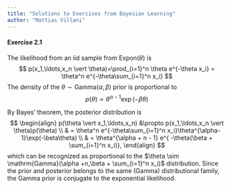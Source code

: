 ```yaml
---
title: "Solutions to Exercises from Bayesian Learning"
author: "Mattias Villani"
---
```


#### Exercise 2.1 

The likelihood from an iid sample from $\mathrm{Expon}(\theta)$ is
$$
p(x_1,\ldots,x_n \vert \theta)=\prod_{i=1}^n \theta e^{-\theta x_i} = \theta^n e^{-\theta\sum_{i=1}^n x_i}
$$
The density of the $\theta \sim \mathrm{Gamma}(\alpha,\beta)$ prior is proportional to 
$$
p(\theta) \propto \theta^{\alpha-1}\exp(-\beta\theta)
$$

By Bayes' theorem, the posterior distribution is 
$$
\begin{align}
  p(\theta \vert x_1,\ldots,x_n) &\propto p(x_1,\ldots,x_n \vert \theta)p(\theta)   \\
 & = \theta^n e^{-\theta\sum_{i=1}^n x_i}\theta^{\alpha-1}\exp(-\beta\theta)  \\
 & =  \theta^{\alpha + n - 1} e^{ -\theta(\beta + \sum_{i=1}^n x_i)},
\end{align}
$$
which can be recognized as proportional to the $\theta \sim \mathrm{Gamma}(\alpha +n,\beta + \sum_{i=1}^n x_i)$ distribution. Since the prior and posterior belongs to the same (Gamma) distributional family, the Gamma prior is conjugate to the exponential likelihood.
